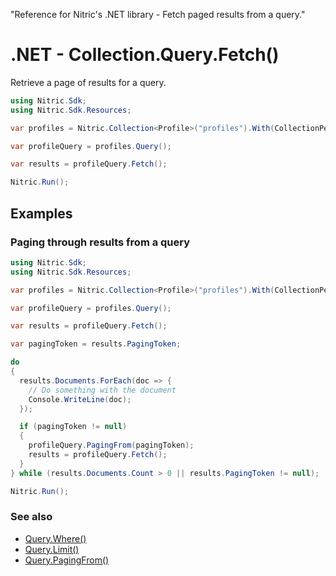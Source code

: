  "Reference for Nitric's .NET library - Fetch paged results from a query."

# .NET - Collection.Query.Fetch()

Retrieve a page of results for a query.

```csharp
using Nitric.Sdk;
using Nitric.Sdk.Resources;

var profiles = Nitric.Collection<Profile>("profiles").With(CollectionPermission.Reading);

var profileQuery = profiles.Query();

var results = profileQuery.Fetch();

Nitric.Run();
```

## Examples

### Paging through results from a query

```csharp
using Nitric.Sdk;
using Nitric.Sdk.Resources;

var profiles = Nitric.Collection<Profile>("profiles").With(CollectionPermission.Reading);

var profileQuery = profiles.Query();

var results = profileQuery.Fetch();

var pagingToken = results.PagingToken;

do
{
  results.Documents.ForEach(doc => {
    // Do something with the document
    Console.WriteLine(doc);
  });

  if (pagingToken != null)
  {
    profileQuery.PagingFrom(pagingToken);
    results = profileQuery.Fetch();
  }
} while (results.Documents.Count > 0 || results.PagingToken != null);

Nitric.Run();
```

### See also

- [Query.Where()](./collection-query-where)
- [Query.Limit()](./collection-query-limit)
- [Query.PagingFrom()](./collection-query-pagingfrom)
